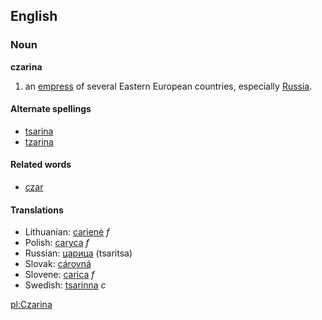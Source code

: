 ==English==
===Noun===
'''czarina'''

# an [[empress]] of several Eastern European countries, especially [[Russia]].

====Alternate spellings====
* [[tsarina]]
* [[tzarina]]

====Related words====
* [[czar]]

====Translations====
*Lithuanian: [[carienė]] ''f''
*Polish: [[caryca]] ''f''
*Russian: [[царица]] (tsaritsa)
*Slovak: [[cárovná#Slovak|cárovná]]
*Slovene: [[carica]] ''f''
*Swedish: [[tsarinna]] ''c''

[[pl:Czarina]]